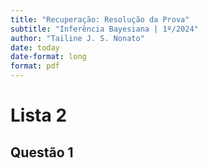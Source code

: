 ```yaml
---
title: "Recuperação: Resolução da Prova"
subtitle: "Inferência Bayesiana | 1º/2024"
author: "Tailine J. S. Nonato"
date: today
date-format: long
format: pdf
---
```



# Lista 2

## Questão 1